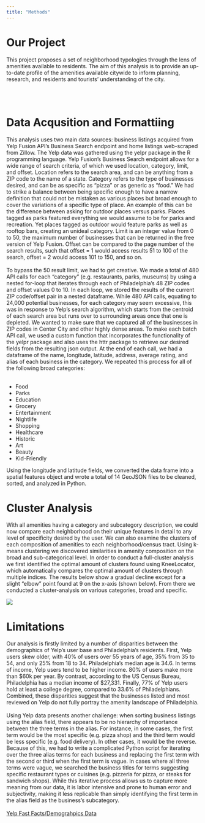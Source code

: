 ```yaml
---
title: "Methods"
---
```


 
# Our Project 


This project proposes a set of neighborhood typologies through the lens of amenities available to residents. The aim of this analysis is to provide an up-to-date profile of the amenities available citywide to inform planning, research, and residents and tourists’ understanding of the city. 

<br> </br>

# Data Acqusition and Formattiing

This analysis uses two main data sources: business listings acquired from Yelp Fusion API’s Business Search endpoint and home listings web-scraped from Zillow. The Yelp data was gathered using the yelpr package in the R programming language. Yelp Fusion’s Business Search endpoint allows for a wide range of search criteria, of which we used location, category, limit, and offset. Location refers to the search area, and can be anything from a ZIP code to the name of a state. Category refers to the type of businesses desired, and can be as specific as “pizza” or as generic as “food.” We had to strike a balance between being specific enough to have a narrow definition that could not be mistaken as various places but broad enough to cover the variations of a specific type of place. An example of this can be the difference between asking for outdoor places versus parks. Places tagged as parks featured everything we would assume to be for parks and recreation. Yet places tagged as outdoor would feature parks as well as rooftop bars, creating an unideal category. Limit is an integer value from 0 to 50, the maximum number of businesses that can be returned in the free version of Yelp Fusion. Offset can be compared to the page number of the search results, such that offset = 1 would access results 51 to 100 of the search, offset = 2 would access 101 to 150, and so on. 
<br></br>
To bypass the 50 result limit, we had to get creative. We made a total of 480 API calls for each “category” (e.g. restaurants, parks, museums) by using a nested for-loop that iterates through each of Philadelphia's 48 ZIP codes and offset values 0 to 10. In each loop, we stored the results of the current ZIP code/offset pair in a nested dataframe. While 480 API calls, equating to 24,000 potential businesses, for each category may seem excessive, this was in response to Yelp’s search algorithm, which starts from the centroid of each search area but runs over to surrounding areas once that one is depleted. We wanted to make sure that we captured all of the businesses in ZIP codes in Center City and other highly dense areas. To make each batch API call, we used a custom function that incorporates the functionality of the yelpr package and also uses the httr package to retrieve our desired fields from the resulting json output. At the end of each call, we had a dataframe of the name, longitude, latitude, address, average rating, and alias of each business in the category. We repeated this process for all of the following broad categories:
<br> </br>
<ul>
  <li>Food</li>
  <li>Parks</li>
  <li>Education</li>
  <li>Grocery</li>
  <li>Entertainment</li>
  <li>Nightlife</li>
  <li>Shopping</li>
  <li>Healthcare</li>
  <li>Historic</li>
  <li>Art</li>
  <li>Beauty</li>
  <li>Kid-Friendly</li>
</ul>
Using the longitude and latitude fields, we converted the data frame into a spatial features object and wrote a total of 14 GeoJSON files to be cleaned, sorted, and analyzed in Python. 

# Cluster Analysis  

With all amenities having a category and subcategory description, we could now compare each neighborhood on their unique features in detail to any level of specificity desired by the user. We can also examine the clusters of each composition of amenities to each neighborhood/census tract. Using k-means clustering we discovered similarities in amenity composition on the broad and sub-categorical level. In order to conduct a full-cluster analysis we first identified the optimal amount of clusters found using KneeLocator, which automatically compares the optimal amount of clusters through multiple indices. The results below show a gradual decline except for a slight “elbow” point found at 9 on the x-axis (shown below). From there we conducted a cluster-analysis on various categories, broad and specific. 

<img src="https://github.com/LuckyLaharlTim/MUSA_5500_Final/main/images/eblowpython.jpg">

# Limitations 

Our analysis is firstly limited by a number of disparities between the demographics of Yelp’s user base and Philadelphia’s residents. First, Yelp users skew older, with 40% of users over 55 years of age, 35% from 35 to 54, and only 25% from 18 to 34. Philadelphia’s median age is 34.6. In terms of income, Yelp users tend to be higher income. 80% of users make more than $60k per year. By contrast, according to the US Census Bureau, Philadelphia has a median income of $27,331. Finally, 77% of Yelp users hold at least a college degree, compared to 33.6% of Philadelphians. Combined, these disparities suggest that the businesses listed and most reviewed on Yelp do not fully portray the amenity landscape of Philadelphia.
<br> </br>
Using Yelp data presents another challenge: when sorting business listings using the alias field, there appears to be no hierarchy of importance between the three terms in the alias. For instance, in some cases, the first term would be the most specific (e.g. pizza shop) and the third term would be less specific (e.g. food delivery). In other cases, it would be the reverse. Because of this, we had to write a complicated Python script for iterating over the three alias terms for each business and replacing the first term with the second or third when the first term is vague. In cases where all three terms were vague, we searched the business titles for terms suggesting specific restaurant types or cuisines (e.g. pizzeria for pizza, or steaks for sandwich shops). While this iterative process allows us to capture more meaning from our data, it is labor intensive and prone to human error and subjectivity, making it less replicable than simply identifying the first term in the alias field as the business’s subcategory. 
<br></br>
<a href="https://www.yelp-press.com/company/fast-facts/default.aspx">Yelp Fast Facts/Demograhpics Data</a>




